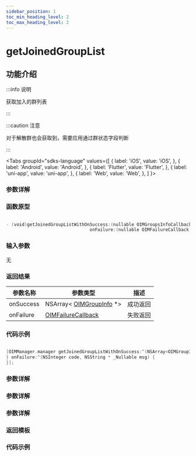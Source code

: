 ```yaml
---
sidebar_position: 1
toc_min_heading_level: 2
toc_max_heading_level: 2
---
```


# getJoinedGroupList

## 功能介绍

:::info 说明

获取加入的群列表

:::

:::caution 注意

对于解散群也会获取到，需要应用通过群状态字段判断

:::

<Tabs
groupId="sdks-language"
values={[
{ label: 'iOS', value: 'iOS', },
{ label: 'Android', value: 'Android', },
{ label: 'Flutter', value: 'Flutter', },
{ label: 'uni-app', value: 'uni-app', },
{ label: 'Web', value: 'Web', },
]
}>

<TabItem value="Flutter">

### 参数详解

</TabItem>

<TabItem value="iOS">

### 函数原型

```swift showLineNumbers

- (void)getJoinedGroupListWithOnSuccess:(nullable OIMGroupsInfoCallback)onSuccess
                                onFailure:(nullable OIMFailureCallback)onFailure;

```

### 输入参数

无

### 返回结果

| 参数名称  | 参数类型                                                         | 描述     |
| --------- | ---------------------------------------------------------------- | -------- |
| onSuccess | NSArray< [OIMGroupInfo](docs/sdks/Class/Group/GroupInfo.mdx) \*> | 成功返回 |
| onFailure | [OIMFailureCallback](docs/sdks/Callback/onError.mdx)             | 失败返回 |

### 代码示例

```swift showLineNumbers

[OIMManager.manager getJoinedGroupListWithOnSuccess:^(NSArray<OIMGroupInfo *> * _Nullable groupsInfo) {
} onFailure:^(NSInteger code, NSString * _Nullable msg) {
}];

```

</TabItem>

<TabItem value="Android">

### 参数详解

</TabItem>

<TabItem value="Web">

### 参数详解

</TabItem>

<TabItem value="uni-app">

### 参数详解

### 返回模板

### 代码示例

</TabItem>

</Tabs>
